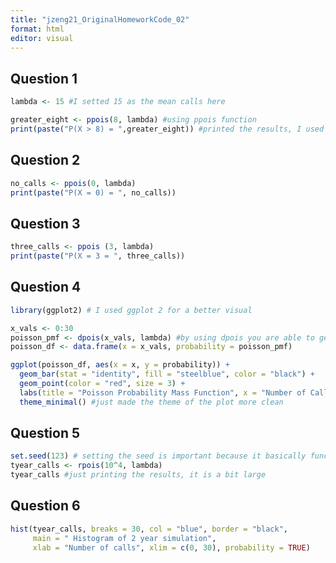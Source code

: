 ```yaml
---
title: "jzeng21_OriginalHomeworkCode_02"
format: html
editor: visual
---
```


## Question 1

```r
lambda <- 15 #I setted 15 as the mean calls here

greater_eight <- ppois(8, lambda) #using ppois function 
print(paste("P(X > 8) = ",greater_eight)) #printed the results, I used print paste because there is both a string and numerical value in the print so it needs to be able to take both types.
```

## Question 2

```r
no_calls <- ppois(0, lambda)
print(paste("P(X = 0) = ", no_calls))
```

## Question 3

```r
three_calls <- ppois (3, lambda)
print(paste("P(X = 3 = ", three_calls))
```

## Question 4

```r
library(ggplot2) # I used ggplot 2 for a better visual

x_vals <- 0:30
poisson_pmf <- dpois(x_vals, lambda) #by using dpois you are able to get the exact values of x_vals, ppois would have given the probabilties against another x value
poisson_df <- data.frame(x = x_vals, probability = poisson_pmf)

ggplot(poisson_df, aes(x = x, y = probability)) +
  geom_bar(stat = "identity", fill = "steelblue", color = "black") + 
  geom_point(color = "red", size = 3) +  
  labs(title = "Poisson Probability Mass Function", x = "Number of Calls", y = "Probability") + #labs just means labels
  theme_minimal() #just made the theme of the plot more clean 


```

## Question 5

```r
set.seed(123) # setting the seed is important because it basically functions as a limiter to the randomization. If you don't set the seed you will baisically get random numbers everytime
tyear_calls <- rpois(10^4, lambda) 
tyear_calls #just printing the results, it is a bit large
```

## Question 6

```r
hist(tyear_calls, breaks = 30, col = "blue", border = "black",
     main = " Histogram of 2 year simulation",
     xlab = "Number of calls", xlim = c(0, 30), probability = TRUE)
```
